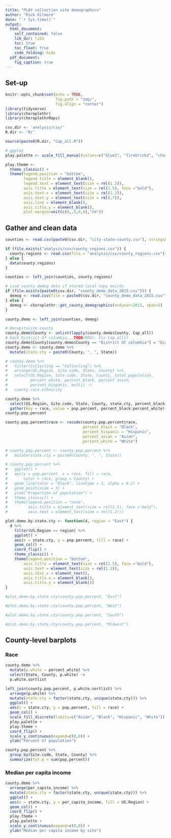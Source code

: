 ```yaml
---
title: "PLAY collection site demographics"
author: "Rick Gilmore"
date: "`r Sys.time()`"
output:
  html_document:
    self_contained: false
    lib_dir: libs
    toc: true
    toc_float: true
    code_folding: hide
  pdf_document:
    fig_caption: true
---
```


## Set-up

```r
knitr::opts_chunk$set(echo = TRUE,
                      fig.path = "img/",
                      fig.align = "center")
library(tidyverse)
library(choroplethr)
library(choroplethrMaps)

csv.dir <- 'analysis/csv/'
R.dir <- 'R/'

source(paste0(R.dir, "Cap_all.R"))

# ggplot
play.palette <- scale_fill_manual(values=c("blue2", "firebrick2", "chartreuse2", "darkorchid2"))

play.theme <-   
  theme_classic() +
  theme(legend.position = "bottom",
        legend.title = element_blank(),
        legend.text = element_text(size = rel(1.2)),
        axis.title = element_text(size = rel(1.5), face ="bold"),
        axis.text.x = element_text(size = rel(1.2)),
        axis.text.y = element_text(size = rel(.7)),
        axis.line = element_blank(),
        axis.title.y = element_blank(),
        plot.margin=unit(c(0,.5,0,0),"cm"))
```

## Gather and clean data

```r
counties <- read.csv(paste0(csv.dir, "city-state-county.csv"), stringsAsFactors = FALSE)

if (file.exists("analysis/csv/county_regions.csv")) {
  county.regions <- read.csv(file = "analysis/csv/county_regions.csv")  
} else {
  data(county.regions)  
}

counties <- left_join(counties, county.regions)

# Load county demog data if stored local copy exists
if (file.exists(paste0(csv.dir, "county_demo_data_2015.csv"))) {
  demog <- read.csv(file = paste0(csv.dir, "county_demo_data_2015.csv"))
} else {
  demog <- choroplethr::get_county_demographics(endyear=2015, span=5)
}

county.demo <- left_join(counties, demog)

# Recapitalize county
county.demo$County <- unlist(lapply(county.demo$County, Cap_all))
# Hack District Of columbia...TODO(ROG): Fix Cap_all()
county.demo$County[county.demo$County == "District Of columbia"] = "District of Columbia"
county.demo <- county.demo %>%
  mutate(state.cty = paste0(County, ", ", State)) 
```

```r
# county.demo %>%
#   filter(Collecting == "Collecting") %>%
#   arrange(US.Region, Site.code, State, County) %>%
#   select(US.Region, Site.code, State, County, total_population,
#          percent_white, percent_black, percent_asian,
#          percent_hispanic, multi) ->
#   county.race.ethnicity
```

```r
county.demo %>%
  select(US.Region, Site.code, State, County, state.cty, percent_black, percent_hispanic, percent_asian, percent_white) %>%
  gather(key = race, value = pop.percent, percent_black:percent_white) ->
county.pop.percent

county.pop.percent$race <- recode(county.pop.percent$race, 
                                  percent_black = "Black", 
                                  percent_hispanic = "Hispanic",
                                  percent_asian = "Asian",
                                  percent_white = "White")

# county.pop.percent <- county.pop.percent %>%
#   mutate(state.cty = paste0(County, ", ", State)) 
```

```r
# county.pop.percent %>%
#   ggplot() +
#   aes(y = pop.percent, x = race, fill = race, 
#       color = race, group = County) +
#   geom_line(color = "black", linetype = 1, alpha = 0.2) +
#   geom_point(size = 3) +
#   ylab("Proportion of population") +
#   theme_classic() +
#   theme(legend.position = "none",
#         axis.title = element_text(size = rel(1.5), face ="bold"),
#         axis.text = element_text(size = rel(1.2)))
```


```r
plot.demo.by.state.cty <- function(d, region = "East") {
  d %>%
    filter(US.Region == region) %>%
    ggplot() +
    aes(x = state.cty, y = pop.percent, fill = race) +
    geom_col() +
    coord_flip() +
    theme_classic() +
    theme(legend.position = "bottom",
        axis.title = element_text(size = rel(1.5), face ="bold"),
        axis.text = element_text(size = rel(1.2)),
        axis.text.x = element_text(),
        axis.title.x = element_blank(),
        axis.title.y = element_blank())  
}
```

```r
#plot.demo.by.state.cty(county.pop.percent, "East")
```

```r
#plot.demo.by.state.cty(county.pop.percent, "West")
```

```r
#plot.demo.by.state.cty(county.pop.percent, "South")
```

```r
#plot.demo.by.state.cty(county.pop.percent, "Midwest")
```

## County-level barplots {.tabset}

### Race

```r
county.demo %>%
  mutate(p.white = percent_white) %>%
  select(State, County, p.white) ->
  p.white.sortlist

left_join(county.pop.percent, p.white.sortlist) %>%
  arrange(p.white) %>%
  mutate(state.cty = factor(state.cty, unique(state.cty))) %>%
  ggplot() +
  aes(x = state.cty, y = pop.percent, fill = race) +
  geom_col() +
  scale_fill_discrete(limits=c("Asian", "Black", "Hispanic", "White")) +
  play.palette +
  play.theme +
  coord_flip() +
  scale_y_continuous(expand=c(0,0)) +
  ylab("Percent of population")
```

```r
county.pop.percent %>%
  group_by(Site.code, State, County) %>%
  summarize(tot.p = sum(pop.percent))
```

### Median per capita income {.tabset}

```r
county.demo %>%
  arrange(per_capita_income) %>%
  mutate(state.cty = factor(state.cty, unique(state.cty))) %>%
  ggplot() +
  aes(x = state.cty, y = per_capita_income, fill = US.Region) +
  geom_col() +
  coord_flip() +
  play.theme +
  play.palette +
  scale_y_continuous(expand=c(0,0)) +
  ylab("Median per capita income by site")
```

